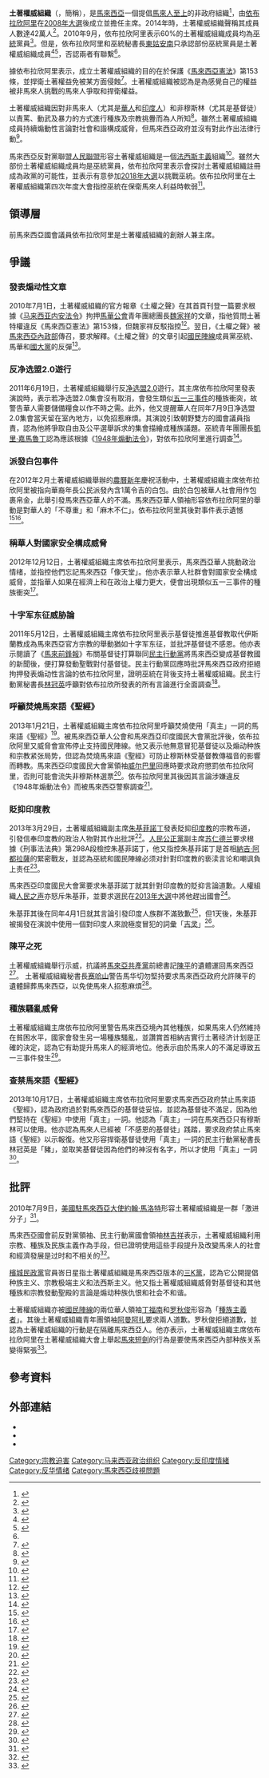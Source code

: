 {{Infobox organization
|name         = 土著權威組織<br>Pertubuhan Pribumi Perkasa
|image        = PERKASA LOGO.png
|size         =
|motto        = {{lang|ms|Pribumi Perkasa Negara}}
|caption      =
|formation    = 2008年
|type         = [[馬來人至上|馬來人至上]]、[[極右|極右]]、[[極端民族主義|極端民族主義]]
|purpose      = 保護《[[馬來西亞憲法|馬來西亞憲法]]》第153條、捍衛土著權益、保衛馬來西亞馬來人的權益免被非馬來人挑戰
|affiliations =
|key_people   = [[依布拉欣阿里|依布拉欣阿里]]
|location     = {{MYS}}
|website      = {{URL|http://www.pribumiperkasa.com}}
}}

'''土著權威組織'''（{{lang-ms|Persatuan Pribumi Perkasa}}，簡稱{{lang|ms|Perkasa}}），是[[馬來西亞|馬來西亞]]一個提倡[[馬來人至上|馬來人至上]]的非政府組織<ref>{{cite news |title=Perkasa winning support for attacks on demands by minority groups |url=http://www.malaysia-today.net/index.php?option=com_content&view=article&id=30138:perkasa-winning-support-for-attacks-on-demands-by-minority-groups&catid=19:newscommentaries&Itemid=100131 |publisher=Malaysia Today |date=2010-02-11 |accessdate=2010-07-27 |deadurl=yes |archiveurl=https://web.archive.org/web/20100325222127/http://www.malaysia-today.net/index.php?option=com_content&view=article&id=30138%3Aperkasa-winning-support-for-attacks-on-demands-by-minority-groups&catid=19%3Anewscommentaries&Itemid=100131 |archivedate=2010-03-25 }}</ref>，由[[依布拉欣阿里|依布拉欣阿里]]在[[2008年馬來西亞大選|2008年大選]]後成立並擔任主席。2014年時，土著權威組織聲稱其成員人數達42萬人<ref>{{cite news |title=Perkasa poised for a new role |url=http://www.thestar.com.my/Opinion/Columnists/Analysis/Profile/Articles/2014/01/05/Perkasa-poised-for-a-new-role/ |publisher=The Star Online |date=2014-01-05 |accessdate=2014-01-25 |archive-url=https://web.archive.org/web/20140123100136/http://www.thestar.com.my/Opinion/Columnists/Analysis/Profile/Articles/2014/01/05/Perkasa-poised-for-a-new-role/ |archive-date=2014-01-23 |dead-url=yes }}</ref>。2010年9月，依布拉欣阿里表示60%的土著權威組織成員均為[[巫統|巫統]]黨員<ref name=UMNOties>{{cite news|title=Perkasa has nothing to do with Umno: Ibrahim Ali|url=http://www.thestar.com.my/story/?file=%2f2010%2f9%2f9%2fnation%2f20100909174045&sec=nation|accessdate=2015-10-15|publisher=The Star (Malaysia)|date=2010-09-09|quote=Ibrahim claimed that 60% of its members were Umno members while its younger members were not politically-affiliated. Perkasa brushed off Umno’s statement that the largest component party in the Barisan Nasional neither needs nor has ties with Perkasa. “We have no ties to sever with Umno as we do not have ties in the first place,” its founder Datuk Ibrahim Ali said.|archive-url=https://web.archive.org/web/20151225171048/http://www.thestar.com.my/story/?file=%2f2010%2f9%2f9%2fnation%2f20100909174045&sec=nation|archive-date=2015-12-25|dead-url=yes}}</ref>。但是，依布拉欣阿里和巫統秘書長[[東姑安南|東姑安南]]只承認部份巫統黨員是土著權威組織成員<ref>{{cite news|last1=Zuhrin|first1=Azam Ahmad|title=UMNO rejects Perkasa|url=http://www.thestar.com.my/story/?file=%2f2010%2f9%2f9%2fnation%2f7006976&sec=nation|accessdate=2015-10-15|publisher=The Star (Malaysia)|date=2010-09-09|quote=Tengku Adnan said that most Perkasa leaders were defeated in the last Umno elections and had sought a political platform for them to be heard. “They are not wanted in Umno, they are no more leaders, they are just ordinary members. Umno has nothing to do with Perkasa,” he said, adding that the party would not back Ibrahim in the next general election.|archive-url=https://web.archive.org/web/20151227002158/http://www.thestar.com.my/story/?file=%2f2010%2f9%2f9%2fnation%2f7006976&sec=nation|archive-date=2015-12-27|dead-url=yes}}</ref><ref>{{cite news|last1=Koh|first1=Lay Chin|title=UMNO's Perkasa dilemma|url=http://www.thenutgraph.com/umno%E2%80%99s-perkasa-dilemma/|accessdate=2015-10-15|publisher=The Nut Graph|date=2010-09-20|quote=Tengku Adnan reminded Perkasa leaders that BN had to address the needs of all racial groups in the country. In response, Ibrahim snapped back, saying that 60% of Perkasa members were Umno members. He is also mulling the possibility of political cooperation with other parties in the next election.(Source: Umno rejects Perkasa, The Star, 9 Sept 2010)|archive-date=2019-12-12|archive-url=https://web.archive.org/web/20191212080449/http://www.thenutgraph.com/umno%E2%80%99s-perkasa-dilemma/|dead-url=no}}</ref>，否認兩者有聯繫<ref name=UMNOties/>。

據依布拉欣阿里表示，成立土著權威組織的目的在於保護《[[馬來西亞憲法|馬來西亞憲法]]》第153條，並捍衛土著權益免被某方面侵蝕<ref>{{cite news |title=The Real Deal with Perkasa |url=http://www.thenutgraph.com/real-deal-perkasa/ |publisher=The Nut Graph |date=2010-03-16 |accessdate=2010-07-29 |archive-date=2020-10-21 |archive-url=https://web.archive.org/web/20201021213137/https://thenutgraph.com/real-deal-perkasa/ |dead-url=no }}</ref>。土著權威組織被認為是為感覺自己的權益被非馬來人挑戰的馬來人爭取和捍衛權益。

土著權威組織因對非馬來人（尤其是[[馬來西亞華人|華人]]和[[馬來西亞印度人|印度人]]）和非穆斯林（尤其是基督徒）以責罵、動武及暴力的方式進行種族及宗教挑釁而為人所知<ref>{{cite web |url=http://www.freemalaysiatoday.com/category/nation/2012/05/10/perkasa-antics-will-cost-bn/ |title=Perkasa antics will cost BN |access-date=2016-08-09 |archive-url=https://web.archive.org/web/20160418232550/http://www.freemalaysiatoday.com/category/nation/2012/05/10/perkasa-antics-will-cost-bn/ |archive-date=2016-04-18 |dead-url=yes }}</ref>。雖然土著權威組織成員持續煽動性言論對社會和諧構成威脅，但馬來西亞政府並沒有對此作出法律行動<ref>{{cite web |url=http://www.mmail.com.my/story/call-action-against-perkasa-chief-45041 |title=Call for action against Perkasa chief |deadurl=yes |archiveurl=https://archive.is/20130221033309/http://www.mmail.com.my/story/call-action-against-perkasa-chief-45041 |archivedate=2013-02-21 |accessdate=2016-08-09 }}</ref>。

馬來西亞反對黨聯盟[[人民聯盟_(馬來西亞)|人民聯盟]]形容土著權威組織是一個[[法西斯主義|法西斯主義]]組織<ref>{{cite news |title=Curb "fascist" Perkasa, Rahim Noor, Pakatan MPs tell Najib |url=http://www.themalaysianinsider.com/malaysia/article/curb-fascist-perkasa-rahim-noor-pakatan-mps-tell-najib/ |publisher=The Malaysian Insider |date=2011-10-28 |accessdate=2011-10-28 |deadurl=yes |archiveurl=https://web.archive.org/web/20111028195139/http://www.themalaysianinsider.com/malaysia/article/curb-fascist-perkasa-rahim-noor-pakatan-mps-tell-najib/ |archivedate=2011-10-28 }}</ref>。雖然大部份土著權威組織成員均是巫統黨員，依布拉欣阿里表示會探討土著權威組織註冊成為政黨的可能性，並表示有意參加[[2018年马来西亚大选|2018年大選]]以挑戰巫統。依布拉欣阿里在土著權威組織第四次年度大會指控巫統在保衛馬來人利益時軟弱<ref>{{cite news |title=We can replace you as Malay champions Perkasa warns UMNO |url=http://m.themalaymailonline.com/malaysia/article/we-can-replace-you-as-malay-champions-perkasa-warns-umno |publisher=The Malay Mail Online |date=2013-12-22 |accessdate=2014-01-25 |archive-date=2016-03-04 |archive-url=https://web.archive.org/web/20160304210849/http://m.themalaymailonline.com/malaysia/article/we-can-replace-you-as-malay-champions-perkasa-warns-umno |dead-url=no }}</ref>。

== 領導層 ==
前馬來西亞國會議員依布拉欣阿里是土著權威組織的創辦人兼主席。

== 爭議 ==

===發表煽动性文章===
2010年7月1日，土著權威組織的官方報章《土權之聲》在其首頁刊登一篇要求根據《[[马来西亚内安法令|马来西亚内安法令]]》拘押[[馬來西亞華人公會|馬華公會]]青年團總團長[[魏家祥|魏家祥]]的文章，指他質問土著特權違反《馬來西亞憲法》第153條，但魏家祥反駁指控<ref>{{cite news|title= Perkasa: Arrest Ka Siong under ISA|url= http://thestar.com.my/news/story.asp?file=/2010/7/1/nation/6585279&sec=nation|publisher= The Star (Malaysia)|date= 2010-07-01|accessdate= 2010-07-29|deadurl= yes|archiveurl= https://web.archive.org/web/20100704032933/http://thestar.com.my/news/story.asp?file=%2F2010%2F7%2F1%2Fnation%2F6585279&sec=nation|archivedate= 2010-07-04}}</ref>。翌日，《土權之聲》被[[馬來西亞內政部|馬來西亞內政部]]傳召，要求解釋。《土權之聲》的文章引起[[國民陣線_(馬來西亞)|國民陣線]]成員黨巫統、馬華和[[马来西亚印度国民大会党|國大黨]]的反彈<ref>{{cite news|title= Suara Perkasa asked to explain 'ISA' article|url= http://thestar.com.my/news/story.asp?file=/2010/7/2/nation/20100702203845&sec=nation|publisher= The Star (Malaysia)|date= 2010-07-02|accessdate= 2010-07-29|deadurl= yes|archiveurl= https://web.archive.org/web/20100705095913/http://thestar.com.my/news/story.asp?file=%2F2010%2F7%2F2%2Fnation%2F20100702203845&sec=nation|archivedate= 2010-07-05}}</ref>。

===反净选盟2.0遊行===
2011年6月19日，土著權威組織舉行反[[2011年净选盟2.0人民集会|净选盟2.0]]遊行。其主席依布拉欣阿里發表演說時，表示若净选盟2.0集會沒有取消，會發生類似[[五一三事件_(马来西亚)|五一三事件]]的種族衝突，故警告華人需要儲備糧食以作不時之需。此外，他又提醒華人在同年7月9日净选盟2.0集會當天留在室內地方，以免招惹麻煩。其演說引致朝野雙方的國會議員指責，認為他將爭取自由及公平選舉訴求的集會描繪成種族議題。巫統青年團團長[[凱里·嘉馬魯丁|凱里·嘉馬魯丁]]認為應該根據《[[1948年煽動法令|1948年煽動法令]]》，對依布拉欣阿里進行調查<ref>{{cite web|url=http://www.themalaysianinsider.com/malaysia/article/perkasa-claims-chinese-support-in-anti-bersih-drive|title=Perkasa Claims Chinese Support in anti-Bersih drive|deadurl=yes|archiveurl=https://web.archive.org/web/20140107082833/http://www.themalaysianinsider.com/malaysia/article/perkasa-claims-chinese-support-in-anti-bersih-drive|archivedate=2014-01-07|accessdate=2016-08-09}}</ref>。

===派發白包事件===
在2012年2月土著權威組織舉辦的[[農曆新年|農曆新年]]慶祝活動中，土著權威組織主席依布拉欣阿里被指向華裔年長公民派發內含1萬令吉的白包。由於白包被華人社會用作包裹帛金，此舉引發馬來西亞華人的不滿。馬來西亞華人領袖形容依布拉欣阿里的舉動是對華人的「不尊重」和「麻木不仁」。依布拉欣阿里其後對事件表示遺憾<ref>{{cite web|url=http://thestar.com.my/news/story.asp?file=/2012/1/31/nation/10566887&sec=nation|title=Young MCA leaders see red over Perkasa’s white packets|deadurl=yes|archiveurl=https://web.archive.org/web/20120502071722/http://thestar.com.my/news/story.asp?file=%2F2012%2F1%2F31%2Fnation%2F10566887&sec=nation|archivedate=2012-05-02|accessdate=2017-09-16}}</ref><ref>{{cite web|url=http://thestar.com.my/news/story.asp?file=/2012/2/1/nation/20120201201314&sec=nation|title=Perkasa expresses regret over white angpow incident|deadurl=yes|archiveurl=https://web.archive.org/web/20120503035338/http://thestar.com.my/news/story.asp?file=%2F2012%2F2%2F1%2Fnation%2F20120201201314&sec=nation|archivedate=2012-05-03|accessdate=2017-09-16}}</ref>。

===稱華人對國家安全構成威脅===
2012年12月12日，土著權威組織主席依布拉欣阿里表示，馬來西亞華人挑動政治情绪，並指控他們忘記馬來西亞「像天堂」。他亦表示華人社群會對國家安全構成威脅，並指華人如果在經濟上和在政治上權力更大，便會出現類似五一三事件的種族衝突<ref>{{cite web|url=http://www.themalaysianinsider.com/malaysia/article/growing-chinese-clout-may-cause-new-may-13-says-ibrahim-ali|title=Growing Chinese clout may cause new May 13, says Ibrahim Ali|deadurl=yes|archiveurl=https://web.archive.org/web/20121219105711/http://www.themalaysianinsider.com/malaysia/article/growing-chinese-clout-may-cause-new-may-13-says-ibrahim-ali/|archivedate=2012-12-19|accessdate=2016-08-09}}</ref>。

===十字军东征威胁論===
2011年5月12日，土著權威組織主席依布拉欣阿里表示基督徒推進基督教取代伊斯蘭教成為馬來西亞官方宗教的舉動猶如十字军东征，並批評基督徒不感恩。他亦表示閱讀了《[[马来前锋报|馬來前鋒報]]》布關基督徒打算聯同[[民主行動黨_(馬來西亞)|民主行動黨]]將馬來西亞變成基督教國的新聞後，便打算發動聖戰對付基督徒。民主行動黨回應時批評馬來西亞政府拒絕拘押發表煽动性言論的依布拉欣阿里，證明巫統在背後支持土著權威組織。民主行動黨秘書長[[林冠英|林冠英]]呼籲對依布拉欣所發表的所有言論進行全面調查<ref>{{cite web|url=http://www.themalaysianinsider.com/malaysia/article/dap-claims-umno-backing-perkasas-crusade-threat-against-christians|title=DAP Claims UMNO backing Perkasa’s Crusade Threat Against Christians|deadurl=yes|archiveurl=https://web.archive.org/web/20140107082851/http://www.themalaysianinsider.com/malaysia/article/dap-claims-umno-backing-perkasas-crusade-threat-against-christians|archivedate=2014-01-07|accessdate=2016-08-09}}</ref>。

===呼籲焚燒馬來語《聖經》===
2013年1月21日，土著權威組織主席依布拉欣阿里呼籲焚燒使用「真主」一詞的馬來語《聖經》<ref>{{cite web |url=http://www.freemalaysiatoday.com/category/nation/2013/01/19/burn-allah-bibles-perkasa-chief-tells-muslims/ |title=Burn "Allah" bibles, Perkasa chief tells Muslims |access-date=2016-08-09 |archive-url=https://web.archive.org/web/20160328032918/http://www.freemalaysiatoday.com/category/nation/2013/01/19/burn-allah-bibles-perkasa-chief-tells-muslims/ |archive-date=2016-03-28 |dead-url=yes }}</ref>。被馬來西亞華人公會和馬來西亞印度國民大會黨批評後，依布拉欣阿里又威脅會宣佈停止支持國民陣線。他又表示他無意冒犯基督徒以及煽动种族和宗教紧张局势，但認為焚燒馬來語《聖經》可防止穆斯林受基督教傳福音的影響而轉教。馬來西亞印度國民大會黨領袖[[威尔巴里|威尔巴里]]回應時要求政府懲罰依布拉欣阿里，否則可能會流失非穆斯林選票<ref>{{cite web|url=http://www.themalaysianinsider.com/malaysia/article/perkasa-threatens-to-pull-support-for-mca-mic-over-allah-bible-burning-row|title=Perkasa threatens to pull support for MCA, MIC over Allah bible-burning row|deadurl=yes|archiveurl=https://web.archive.org/web/20130123221412/http://www.themalaysianinsider.com/malaysia/article/perkasa-threatens-to-pull-support-for-mca-mic-over-allah-bible-burning-row|archivedate=2013-01-23|accessdate=2016-08-09}}</ref>。依布拉欣阿里其後因其言論涉嫌違反《1948年煽動法令》而被馬來西亞警察調查<ref>{{cite web|url=http://thestar.com.my/news/story.asp?file=/2013/1/25/nation/12623561&sec=nation|title=Perkasa chief being probed over Bible-burning remark|deadurl=yes|archiveurl=https://web.archive.org/web/20130127072709/http://thestar.com.my/news/story.asp?file=%2F2013%2F1%2F25%2Fnation%2F12623561&sec=nation|archivedate=2013-01-27|accessdate=2017-09-16}}</ref>。

===貶抑印度教===
2013年3月29日，土著權威組織副主席[[朱基菲諾丁|朱基菲諾丁]]發表貶抑[[印度教|印度教]]的宗教布道，引發信奉印度教的政治人物對其作出批評<ref>{{cite web|url=http://www.themalaysianinsider.com/malaysia/article/zul-noordin-asks-why-hindu-gods-did-not-stop-flood/|title=Zul Noordin asks why Hindu gods did not stop flood|deadurl=yes|archiveurl=https://web.archive.org/web/20130331002238/http://www.themalaysianinsider.com/malaysia/article/zul-noordin-asks-why-hindu-gods-did-not-stop-flood/|archivedate=2013-03-31|accessdate=2016-08-09}}</ref>。[[人民公正黨|人民公正黨]]副主席[[苏仁德兰|苏仁德兰]]要求根據《刑事法法典》第298A段檢控朱基菲諾丁，他又指控朱基菲諾丁是首相[[納吉·阿都拉薩|納吉·阿都拉薩]]的緊密戰友，並認為巫統和國民陣線必须对針對印度教的亵渎言论和嘲讽負上责任<ref>{{cite web|url=http://www.freemalaysiatoday.com/category/nation/2013/03/29/charge-insolent-zul-noordin/|title=Charge insolent Zul Noordin|access-date=2016-08-09|archive-url=https://web.archive.org/web/20160303225057/http://www.freemalaysiatoday.com/category/nation/2013/03/29/charge-insolent-zul-noordin/|archive-date=2016-03-03|dead-url=yes}}</ref>。

馬來西亞印度國民大會黨要求朱基菲諾丁就其針對印度教的貶抑言論道歉。人權組織[[人民之声_(马来西亚组织)|人民之声]]亦怒斥朱基菲，並要求選民在[[2013年馬來西亞大選|2013年大選]]中將他趕出國會<ref>{{cite web|url=http://www.themalaysianinsider.com/malaysia/article/mic-leaders-tell-zul-noordin-to-shut-up-and-apologise/|title=MIC leaders tell Zul Noordin to ‘shut up’ and apologise|deadurl=yes|archiveurl=https://web.archive.org/web/20130331002157/http://www.themalaysianinsider.com/malaysia/article/mic-leaders-tell-zul-noordin-to-shut-up-and-apologise/|archivedate=2013-03-31|accessdate=2016-08-09}}</ref>。

朱基菲其後在同年4月1日就其言論引發印度人族群不滿致歉<ref>{{cite web|url=http://www.themalaysianinsider.com/malaysia/article/zulkifli-noordin-apologises-to-indian-community-over-remarks-in-video-clip|title=Zulkifli Noordin apologises to Indian community over remarks in video clip|deadurl=yes|archiveurl=https://web.archive.org/web/20130406104340/http://www.themalaysianinsider.com/malaysia/article/zulkifli-noordin-apologises-to-indian-community-over-remarks-in-video-clip|archivedate=2013-04-06|accessdate=2016-08-09}}</ref>，但1天後，朱基菲被揭發在演說中使用一個對印度人來說極度冒犯的詞彙「[[吉灵|吉灵]]」<ref>{{cite web|url=http://www.themalaysianinsider.com/malaysia/article/after-hindu-insult-zulkifli-nordin-says-keling/|title=After Hindu insult, Zulkifli Noordin says "Keling"|deadurl=yes|archiveurl=https://web.archive.org/web/20130408011908/http://www.themalaysianinsider.com/malaysia/article/after-hindu-insult-zulkifli-nordin-says-keling|archivedate=2013-04-08|accessdate=2016-08-09}}</ref>。

===陳平之死===
土著權威組織舉行示威，抗議將[[馬來亞共產黨|馬來亞共產黨]]前總書記[[陳平_(馬來西亞)|陳平]]的遺體運回馬來西亞<ref>{{cite web|url=http://www.themalaysianinsider.com/malaysia/article/perkasa-opposes-any-attempt-to-bring-back-chin-pengs-remains|title=Perkasa opposes any attempt to bring back Chin Peng’s remains|deadurl=yes|archiveurl=https://web.archive.org/web/20130918234150/http://www.themalaysianinsider.com/malaysia/article/perkasa-opposes-any-attempt-to-bring-back-chin-pengs-remains|archivedate=2013-09-18|accessdate=2016-08-09}}</ref>。 土著權威組織秘書長[[赛哈山|赛哈山]]警告馬华切勿堅持要求馬來西亞政府允許陳平的遺體歸葬馬來西亞，以免使馬來人招惹麻煩<ref>{{cite web|url=http://www.themalaysianinsider.com/malaysia/article/dont-upset-malays-with-chin-peng-issue-perkasa-warns-mca|title=Don’t upset Malays with Chin Peng issue, Perkasa warns MCA|deadurl=yes|archiveurl=https://web.archive.org/web/20130923141149/http://www.themalaysianinsider.com/malaysia/article/dont-upset-malays-with-chin-peng-issue-perkasa-warns-mca|archivedate=2013-09-23|accessdate=2016-08-09}}</ref>。

===種族騷亂威脅===
土著權威組織主席依布拉欣阿里警告馬來西亞境內其他種族，如果馬來人仍然維持在貧困水平，國家會發生另一場種族騷亂，並讚賞首相納吉實行土著经济计划是正確的決定，認為它有助提升馬來人的經濟地位。他表示由於馬來人的不滿足導致五一三事件發生<ref>{{cite web|url=http://www.themalaysianinsider.com/malaysia/article/perkasa-chief-warns-of-fresh-race-riot-if-malays-not-helped-economically|title=Perkasa chief warns of fresh race riot if Malays not helped economically|deadurl=yes|archiveurl=https://web.archive.org/web/20131014173540/http://www.themalaysianinsider.com/malaysia/article/perkasa-chief-warns-of-fresh-race-riot-if-malays-not-helped-economically|archivedate=2013-10-14|accessdate=2016-08-09}}</ref>。

===查禁馬來語《聖經》===
2013年10月17日，土著權威組織主席依布拉欣阿里要求馬來西亞政府禁止馬來語《聖經》，認為政府過於對馬來西亞的基督徒妥協，並認為基督徒不滿足，因為他們堅持在《聖經》中使用「真主」一詞。他認為「真主」一詞在馬來西亞只有穆斯林可以使用。他亦認為馬來人已經被「不感恩的基督徒」践踏，要求政府禁止馬來語《聖經》以示報復。他又形容捍衛基督徒使用「真主」一詞的民主行動黨秘書長林冠英是「豬」，並取笑基督徒因為他們的神沒有名字，所以才使用「真主」一詞<ref>{{cite web|url=http://www.freemalaysiatoday.com/category/nation/2013/10/18/teach-christians-a-lesson-ban-malay-bibles/|title=‘Teach Christians a lesson, ban al-Kitab’|access-date=2016-08-09|archive-url=https://web.archive.org/web/20160817075126/http://www.freemalaysiatoday.com/category/nation/2013/10/18/teach-christians-a-lesson-ban-malay-bibles/|archive-date=2016-08-17|dead-url=yes}}</ref>。

== 批評 ==
2010年7月9日，[[美國駐馬來西亞大使|美國駐馬來西亞大使]][[約翰·馬洛特|約翰·馬洛特]]形容土著權威組織是一群「激进分子」<ref>{{cite news |title=What Anwar's Trial Means for Malaysia |url=http://online.wsj.com/article/NA_WSJ_PUB:SB10001424052748704913304575371001840553096.html |publisher=Wall Street Journal |first=John R. |last=Malott |date=2010-07-19 |accessdate=2016-08-09 |archive-date=2012-11-10 |archive-url=https://web.archive.org/web/20121110223622/http://online.wsj.com/article/NA_WSJ_PUB:SB10001424052748704913304575371001840553096.html |dead-url=no }}</ref>。

馬來西亞國會前反對黨領袖、民主行動黨國會領袖[[林吉祥|林吉祥]]表示，土著權威組織利用宗教、種族及民族主義作為手段，但已證明使用這些手段提升及改變馬來人的社會和經濟發展是过时和不相关的<ref>{{cite news |title=Rebirth of a Demon |url=http://blog.limkitsiang.com/2010/03/10/perkasa-rebirth-of-a-demon/ |publisher=Lim Kit Siang |date=2010-03-10 |accessdate=2016-08-09 |archive-date=2010-06-19 |archive-url=https://web.archive.org/web/20100619030225/http://blog.limkitsiang.com/2010/03/10/perkasa-rebirth-of-a-demon/ |dead-url=no }}</ref>。

[[檳城|檳城]][[馬來西亞民政運動黨|民政黨]]官員峇日星指土著權威組織是馬來西亞版本的[[三K黨|三K黨]]，認為它公開提倡种族主义、宗教极端主义和法西斯主义。他又指土著權威組織威脅對基督徒和其他種族和宗教發動聖殿的言論是煽动种族仇恨和社会不和谐。

土著權威組織亦被[[國民陣線|國民陣線]]的兩位華人領袖[[丁福南|丁福南]]和[[罗秋俊|罗秋俊]]形容為「[[種族主義|種族主義者]]」。其後土著權威組織青年團領袖[[阿曼阿扎|阿曼阿扎]]要求兩人道歉。罗秋俊拒絕道歉，並認為土著權威組織的行動是在隔離馬來西亞人。他亦表示，土著權威組織主席依布拉欣阿里在土著權威組織大會上舉起[[馬來短劍|馬來短劍]]的行為是要使馬來西亞內部种族关系變得緊張<ref>{{cite web|url=http://www.themalaysianinsider.com/litee/print/malaysia/No-sorry-for-Perkasa-BN-Chinese-leaders-say/|title=No sorry for Perkasa, BN Chinese leaders say|deadurl=yes|archiveurl=https://archive.is/20130216221233/http://www.themalaysianinsider.com/litee/print/malaysia/No-sorry-for-Perkasa-BN-Chinese-leaders-say/|archivedate=2013-02-16|accessdate=2016-08-09}}</ref>。

==參考資料==
{{reflist|2}}

==外部連結==
{{Portal|馬來西亞}}
* {{official|http://pribumiperkasa.org/}}
* {{facebook|PribumiPerkasa}}
* {{twitter|PriPerkasa}}


{{DEFAULTSORT:Perkasa}}

[[Category:宗教迫害|Category:宗教迫害]]
[[Category:马来西亚政治组织|Category:马来西亚政治组织]]
[[Category:反印度情緒|Category:反印度情緒]]
[[Category:反华情绪|Category:反华情绪]]
[[Category:馬來西亞歧視問題|Category:馬來西亞歧視問題]]
